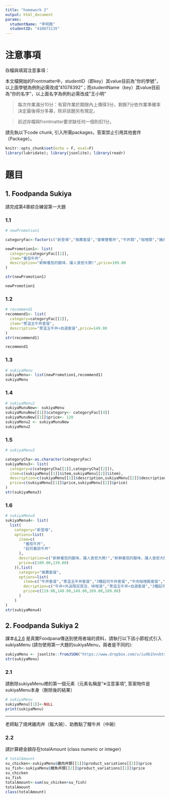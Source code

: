 ---
title: "homework 2"
output: html_document
params:
  studentName: "李明鳳"
  studentID: "410873135"
---

# 注意事項

存檔與填寫注意事項：

  本文檔開始的Frontmatter中，studentID（即key）其value目前為"你的學號"，以上面學號為例則必需改成"41078392"；而studentName（key）其value目前為"你的名字"，以上面名字為例則必需改成"王小明"

> 每次作業滿分10分：有寫作業於期限內上傳得3分，剩餘7分依作業準確率決定最後得分多寡，除非該題另有規定。

> 前述存檔與frontmatter要求缺任何一個則扣1分。

請先執以下code chunk, 引入所需packages，答案禁止引用其他套件（Package）。
```{r setup, include=FALSE}
knitr::opts_chunk$set(echo = F, eval=F)
library(lubridate); library(jsonlite); library(readr)
```

# 題目

## 1. Foodpanda Sukiya
請完成第4章綜合練習第一大題

### 1.1

```{r ans11}
# newPromotion1 

categoryFac<-factor(c("新登場","推薦套餐","豪華雙饗丼","牛丼類","咖哩類","豬肉丼類"),levels=c("新登場","推薦套餐","豪華雙饗丼","牛丼類","咖哩類","豬肉丼類"))

newPromotion1<- list(
  category=categoryFac[[1]],
  item="番茄牛丼",
  description="新鮮番茄的酸味，讓人食慾大開!",price=109.00
)

str(newPromotion1)

newPromotion1
```

### 1.2

```{r ans12}
# recommend1
recommend1<- list(
  category=categoryFac[[2]],
  item="蔥溫玉牛丼套餐",
  description="蔥溫玉牛丼+自選套餐",price=149.00
)
str(recommend1)

recommend1
```

### 1.3

```{r ans13}
# sukiyaMenu
sukiyaMenu<- list(newPromotion1,recommend1)
sukiyaMenu
```

### 1.4

```{r ans14}
# sukiyaMenu2
sukiyaMunuNew<- sukiyaMenu
sukiyaMunuNew[[1]]$category<- categoryFac[[4]]
sukiyaMunuNew[[1]]$price<- 120
sukiyaMenu2 <- sukiyaMunuNew
sukiyaMenu2
```

### 1.5

```{r ans15}
# sukiyaMenu3

categoryCha<-as.character(categoryFac)
sukiyaMenu3<- list(
  category=c(categoryCha[[1]],categoryCha[[2]]),
  item=c(sukiyaMenu[[1]]$item,sukiyaMenu[[2]]$item),
  description=c(sukiyaMenu[[1]]$description,sukiyaMenu[[2]]$description),
  price=c(sukiyaMenu[[1]]$price,sukiyaMenu[[2]]$price)
)
str(sukiyaMenu3)
```

### 1.6

```{r ans16}
# sukiyaMenu4
sukiyaMenu4<- list(
  list(
    category="新登場",
    options=list(
      item=c(
        "番茄牛丼",
        "起司番茄牛丼"
      ),
      description=c("新鮮番茄的酸味，讓人食慾大開!","新鮮番茄的酸味，讓人食慾大開!"),
      price=c(109.00,139.00)
    )),list(
      category="推薦套餐",
      options=list(
        item=c("牛丼套餐","蔥溫玉牛丼套餐","3種起司牛丼套餐","牛肉咖哩飯套餐","燒烤雞肉丼套餐"),
        decription=c("牛丼+外送限定菜豆、味噌湯","蔥溫玉牛丼+自選套餐","3種起司牛丼+自選套餐","牛肉咖哩飯+自選套餐","燒烤雞肉丼套餐+自選套餐"),
        price=c(119.00,149.00,149.00,169.00,189.00)
      )
    )
)
str(sukiyaMenu4)

```

## 2. Foodpanda Sukiya 2

課本[4.2.6](https://tpemartin.github.io/NTPU-R-for-Data-Science/operationonvectorandlist.html#sukiya-menu) 是真實Foodpana傳送到使用者端的資料，請執行以下該小節程式引入sukiyaMenu (請勿使用第一大題的sukiyaMenu，兩者是不同的):

```{r data2}
sukiyaMenu <- jsonlite::fromJSON("https://www.dropbox.com/s/iu9b1hnvbtss83q/sukiyaMenu.json?dl=1", simplifyDataFrame = F)
str(sukiyaMenu)
```


### 2.1 
請刪除sukiyaMenu裡的第一個元素（元素名稱是"※注意事項", 答案物件是sukiyaMenu本身（刪除後的結果）

```{r ans21}
# sukiyaMenu
sukiyaMenu[[1]]<-NULL
print(sukiyaMenu)
```

***

老師點了燒烤雞肉丼（飯大碗）、助教點了鰻牛丼（中碗）

### 2.2
請計算總金額存在totalAmount (class numeric or integer)

```{r ans22}
# totalAmount
su_chicken<-sukiyaMenu$雞肉丼類[[1]]$product_variations[[2]]$price
su_fish<-sukiyaMenu$鰻魚丼類[[2]]$product_variations[[1]]$price
su_chicken
su_fish
totalAmount<-sum(su_chicken+su_fish)
totalAmount
class(totalAmount)
```





















